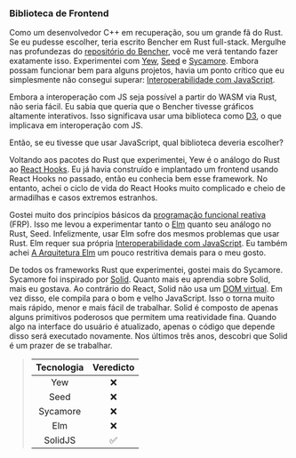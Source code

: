 ### Biblioteca de Frontend

Como um desenvolvedor C++ em recuperação, sou um grande fã do Rust. Se eu pudesse escolher, teria escrito Bencher em Rust full-stack. Mergulhe nas profundezas do [repositório do Bencher][bencher github], você me verá tentando fazer exatamente isso. Experimentei com [Yew][yew github], [Seed][seed github] e [Sycamore][sycamore github]. Embora possam funcionar bem para alguns projetos, havia um ponto crítico que eu simplesmente não consegui superar: [Interoperabilidade com JavaScript][js ffi].

Embora a interoperação com JS seja possível a partir do WASM via Rust, não seria fácil. Eu sabia que queria que o Bencher tivesse gráficos altamente interativos. Isso significava usar uma biblioteca como [D3][d3 github], o que implicava em interoperação com JS.

Então, se eu tivesse que usar JavaScript, qual biblioteca deveria escolher?

Voltando aos pacotes do Rust que experimentei, Yew é o análogo do Rust ao [React Hooks][react hooks]. Eu já havia construído e implantado um frontend usando React Hooks no passado, então eu conhecia bem esse framework. No entanto, achei o ciclo de vida do React Hooks muito complicado e cheio de armadilhas e casos extremos estranhos.

Gostei muito dos princípios básicos da [programação funcional reativa][functional reactive programming] (FRP). Isso me levou a experimentar tanto o [Elm][elm] quanto seu análogo no Rust, Seed. Infelizmente, usar Elm sofre dos mesmos problemas que usar Rust. Elm requer sua própria [Interoperabilidade com JavaScript][elm js interop]. Eu também achei [A Arquitetura Elm][the elm architecture] um pouco restritiva demais para o meu gosto.

De todos os frameworks Rust que experimentei, gostei mais do Sycamore. Sycamore foi inspirado por [Solid][solid github]. Quanto mais eu aprendia sobre Solid, mais eu gostava. Ao contrário do React, Solid não usa um [DOM virtual][react virtual dom]. Em vez disso, ele compila para o bom e velho JavaScript. Isso o torna muito mais rápido, menor e mais fácil de trabalhar. Solid é composto de apenas alguns primitivos poderosos que permitem uma reatividade fina. Quando algo na interface do usuário é atualizado, apenas o código que depende disso será executado novamente. Nos últimos três anos, descobri que Solid é um prazer de se trabalhar.

> | Tecnologia | Veredicto |
> | :--------: | :-------: |
> |    Yew     |    ❌    |
> |    Seed    |    ❌    |
> |  Sycamore  |    ❌    |
> |    Elm     |    ❌    |
> |  SolidJS   |    ✅    |

[bencher github]: https://github.com/bencherdev/bencher
[yew github]: https://github.com/yewstack/yew
[seed github]: https://github.com/seed-rs/seed
[sycamore github]: https://github.com/sycamore-rs/sycamore
[js ffi]: https://rustwasm.github.io/docs/book/reference/js-ffi.html
[d3 github]: https://github.com/d3/d3
[react hooks]: https://react.dev/reference/react/hooks
[functional reactive programming]: https://pt.wikipedia.org/wiki/Programação_funcional_reativa
[elm]: https://elm-lang.org/
[elm js interop]: https://guide.elm-lang.org/interop/
[the elm architecture]: https://guide.elm-lang.org/architecture/
[solid github]: https://github.com/solidjs/solid
[react virtual dom]: https://legacy.reactjs.org/docs/faq-internals.html
